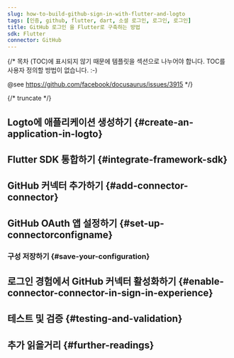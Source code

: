 ```yaml
---
slug: how-to-build-github-sign-in-with-flutter-and-logto
tags: [인증, github, flutter, dart, 소셜 로그인, 로그인, 로그인]
title: GitHub 로그인 을 Flutter로 구축하는 방법
sdk: Flutter
connector: GitHub
---
```


{/*
  목차 (TOC)에 표시되지 않기 때문에 템플릿을 섹션으로 나누어야 합니다.
  TOC를 사용자 정의할 방법이 없습니다. :-)

  @see https://github.com/facebook/docusaurus/issues/3915
*/}




{/* truncate */}

<Intro connector={connector} sdk="Flutter" link="https://flutter.dev" />

## Logto에 애플리케이션 생성하기 \{#create-an-application-in-logto}

<CreateApplication type="Native app" framework="Flutter" />

## Flutter SDK 통합하기 \{#integrate-framework-sdk}

<IntegrateSdk />

## GitHub 커넥터 추가하기 \{#add-connector-connector}

<AddSocialConnector connector={connector} framework="Flutter" />

## GitHub OAuth 앱 설정하기 \{#set-up-connectorconfigname}

<ConnectorGuide />

### 구성 저장하기 \{#save-your-configuration}

<SaveYourConfiguration connector={connector} />

## 로그인 경험에서 GitHub 커넥터 활성화하기 \{#enable-connector-connector-in-sign-in-experience}

<EnableSocialConnector connector={connector} />

## 테스트 및 검증 \{#testing-and-validation}

<TestingAndValidation connector={connector} sdk="Flutter" />

## 추가 읽을거리 \{#further-readings}

<FurtherReadings />